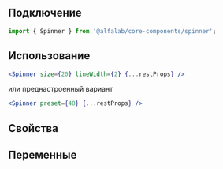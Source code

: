 
## Подключениe

```jsx
import { Spinner } from '@alfalab/core-components/spinner';
```

## Использование

```jsx
<Spinner size={20} lineWidth={2} {...restProps} />
```

или преднастроенный вариант

```jsx
<Spinner preset={48} {...restProps} />
```

## Свойства

<ArgTypes of={Spinner} />

## Переменные

<CssVars css={vars} />
